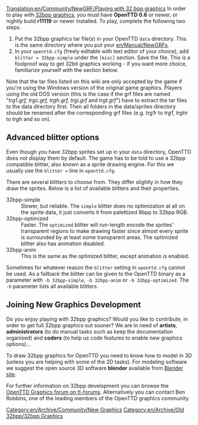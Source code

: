 [[Translation:en/Community/NewGRF/Playing with 32 bpp graphics]]
In order to play with [[en/Archive/Old 32bpp/List of downloadable 32 bpp tars|32bpp graphics]], you must have '''OpenTTD 0.6''' or newer, or nightly build '''r11119''' or newer installed. To play, complete the following two steps.

# Put the 32bpp graphics tar file(s) in your OpenTTD <code>data</code> directory. This is the same directory where you put your [[en/Manual/NewGRF]]s.
# In your <code>openttd.cfg</code> (freely editable with text editor of your choice), add <code>blitter = 32bpp-simple</code> under the <code>[misc]</code> section. Save the file. This is a foolproof way to get 32bit graphics working - if you want more choice, familiarize yourself with the section below.

Note that the tar files listed on this wiki are only accepted by the game if you're using the Windows version of the original game graphics. Players using the old DOS version (this is the case if the grf files are named "''trg1.grf, trgc.grf, trgh.grf, trgi.grf'' and ''trgt.grf''") have to extract the tar files to the data directory first. Then all folders in the data/sprites directory should be renamed after the corresponding grf files (e.g. ''trg1r'' to ''trg1'', ''trghr'' to ''trgh'' and so on).

==Advanced blitter options==

Even though you have 32bpp sprites set up in your <code>data</code> directory, OpenTTD does not display them by default. The game has to be told to use a 32bpp compatible blitter, also known as a sprite drawing engine. For this we usually use the <code>blitter =</code> line in <code>openttd.cfg</code>.
    
There are several blitters to choose from. They differ slightly in how they draw the sprites. Below is a list of available blitters and their properties.

;32bpp-simple
:Slower, but reliable. The <code>simple</code> blitter does no optimization at all on the sprite data, it just converts it from palettized 8bpp to 32bpp RGB.
;32bpp-optimized
:Faster. The <code>optimized</code> blitter will run-length encode the sprites' transparent regions to make drawing faster since almost every sprite is surrounded by at least some transparent areas. The optimized blitter also has animation disabled.
;32bpp-anim
:This is the same as the optimized blitter, except animation is enabled.

Sometimes for whatever reason the <code>blitter</code> setting in <code>openttd.cfg</code> cannot be used. As a fallback the blitter can be given to the OpenTTD binary as a parameter with <code>-b 32bpp-simple</code>, <code>-b 32bpp-anim</code> or <code>-b 32bpp-optimized</code>. The <code>-h</code> parameter lists all available blitters.

==Joining New Graphics Development==

Do you enjoy playing with 32bpp graphics? Would you like to contribute, in order to get full 32bpp graphics out sooner? We are in need of '''artists''', '''administrators''' (to do manual tasks such as keep the documentation organised) and '''coders''' (to help us code features to enable new graphics options)...

To draw 32bpp graphics for OpenTTD you need to know how to model in 3D (unless you are helping with some of the 2D tasks). For modeling software we suggest the open source 3D software '''blender''' available from [http://blender.org Blender site].

For further information on 32bpp development you can browse the [http://www.tt-forums.net/viewforum.php?f=36 OpenTTD Graphics forum on tt-forums]. Alternatively you can contact Ben Robbins, one of the leading members of the OpenTTD graphics community.


{{en/Archive/Old 32bpp/Navbox Graphics Development}}

[[Category:en/Archive/Community/New Graphics]][[Category:en/Archive/Old 32bpp/32bpp Graphics]]
